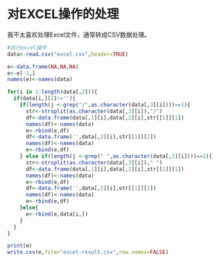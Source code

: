 对EXCEL操作的处理
========================================================

我不太喜欢处理Excel文件，通常转成CSV数据处理。

```r
#执行excel操作
data<-read.csv("excel.csv",header=TRUE)

e<-data.frame(NA,NA,NA)
e<-e[-1,]
names(e)<-names(data)

for(i in 1:length(data[,2])){
  if(data[i,][2]!=''){
    if(length(j <-grep("/",as.character(data[,3][i])))==1){
      str<-strsplit(as.character(data[,3][i]),"/")
      df<-data.frame(data[,1][i],data[,2][i],str[[1]][1])
      names(df)<-names(data)
      e<-rbind(e,df)
      df<-data.frame('',data[,2][i],str[[1]][2])
      names(df)<-names(data)
      e<-rbind(e,df)
    } else if(length(j <-grep(" ",as.character(data[,3][i])))==1){
      str<-strsplit(as.character(data[,3][i])," ")
      df<-data.frame(data[,1][i],data[,2][i],str[[1]][1])
      names(df)<-names(data)
      e<-rbind(e,df)
      df<-data.frame('',data[,2][i],str[[1]][2])
      names(df)<-names(data)
      e<-rbind(e,df)
    }else{
      e<-rbind(e,data[i,])
    }
  }
}

print(e)
write.csv(e,file="excel-result.csv",row.names=FALSE)

```


